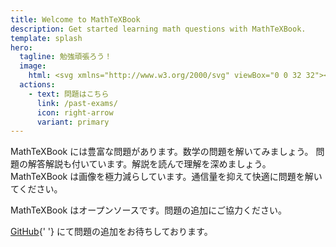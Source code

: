 ```yaml
---
title: Welcome to MathTeXBook
description: Get started learning math questions with MathTeXBook.
template: splash
hero:
  tagline: 勉強頑張ろう！
  image:
    html: <svg xmlns="http://www.w3.org/2000/svg" viewBox="0 0 32 32"><path d="M11.333 13.122c-.128-1.562-.241-2.756-2.287-2.756H7.91v8.4h2.145v.611l-3.083-.029l-3.082.029v-.611h2.144v-8.4h-1.15c-2.046 0-2.159 1.208-2.287 2.756H2l.284-3.367h9.362l.284 3.367h-.6Z" /><path d="M19.289 22.53H10.41v-.61h1.506v-8.453H10.41v-.611h8.637l.412 3.367h-.6c-.213-1.833-.682-2.756-2.855-2.756h-2.213V17.2h.838c1.364 0 1.505-.6 1.505-1.662h.6v3.935h-.6c0-1.08-.142-1.662-1.505-1.662h-.838v4.106h2.216c2.472 0 3-1.108 3.3-3.225h.6Z" /><path d="M27.727 19.186c-.54 0-1.96 0-2.415.029V18.6h1.179l-2.557-3.552l-2.529 3.381a4.1 4.1 0 0 0 1.295.171v.611c-.355-.029-1.576-.029-2.017-.029c-.4 0-1.548 0-1.875.029V18.6h.383a7.459 7.459 0 0 0 .824-.043c.5-.043.54-.085.667-.256l2.854-3.801l-3.153-4.418H19V9.47c.384.028 1.79.028 2.273.028c.582 0 1.918 0 2.429-.028v.611h-1.174l2.117 2.955l2.074-2.784a4.1 4.1 0 0 0-1.293-.17V9.47c.356.028 1.591.028 2.032.028c.4 0 1.534 0 1.861-.028v.611h-.369a5.264 5.264 0 0 0-.838.043c-.469.043-.526.071-.667.256l-2.4 3.21l3.591 5.01H30v.611c-.355-.025-1.818-.025-2.273-.025" /><style>path{fill:#000}@media(prefers-color-scheme:dark){path{fill:#fff}}</style></svg>
  actions:
    - text: 問題はこちら
      link: /past-exams/
      icon: right-arrow
      variant: primary
---
```



<CardGrid>
  <Card title='豊富な問題' icon='pencil'>
    MathTeXBook には豊富な問題があります。数学の問題を解いてみましょう。
  </Card>
  <Card title='解答解説付き' icon='approve-check-circle'>
    問題の解答解説も付いています。解説を読んで理解を深めましょう。
  </Card>
  <Card title='画像を極力減らして省通信' icon='rocket'>
    MathTeXBook
    は画像を極力減らしています。通信量を抑えて快適に問題を解いてください。
  </Card>
  <Card title='問題の追加にご協力ください' icon='github'>
    <p>MathTeXBook はオープンソースです。問題の追加にご協力ください。</p>
    <p>
      <a href='https://github.com/kage1020/MathTeXBook'>GitHub</a>{' '}
      にて問題の追加をお待ちしております。
    </p>
  </Card>
</CardGrid>

